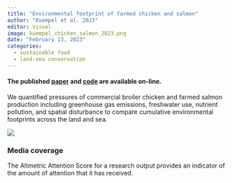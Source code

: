 ```yaml
---
title: "Environmental footprint of farmed chicken and salmon"
author: "Kuempel et al. 2023"
editor: visual
image: kuempel_chicken_salmon_2023.png
date: "February 13, 2023"
categories:
  - sustainable food
  - land-sea conservation
---
```


#### The published [paper](https://www.sciencedirect.com/science/article/pii/S0960982223000714) and [code](https://github.com/cdkuempel/Kuempel_chicken_salmon) are available on-line.

We quantified pressures of commercial broiler chicken and farmed salmon production including greenhouse gas emissions, freshwater use, nutrient pollution, and spatial disturbance to compare cumulative environmental footprints across the land and sea.

![](kuempel_chicken_salmon_2023.png)

### Media coverage

The Altmetric Attention Score for a research output provides an indicator of the amount of attention that it has received.

```{=html}
<script type="text/javascript" src="https://d1bxh8uas1mnw7.cloudfront.net/assets/embed.js"></script><div class="altmetric-embed" data-badge-type="donut" data-altmetric-id="142502269"></div>
```
::: {.altmetric-embed data-badge-type="medium-donut" data-badge-details="right" data-doi="10.1002/fee.2531"}
:::
